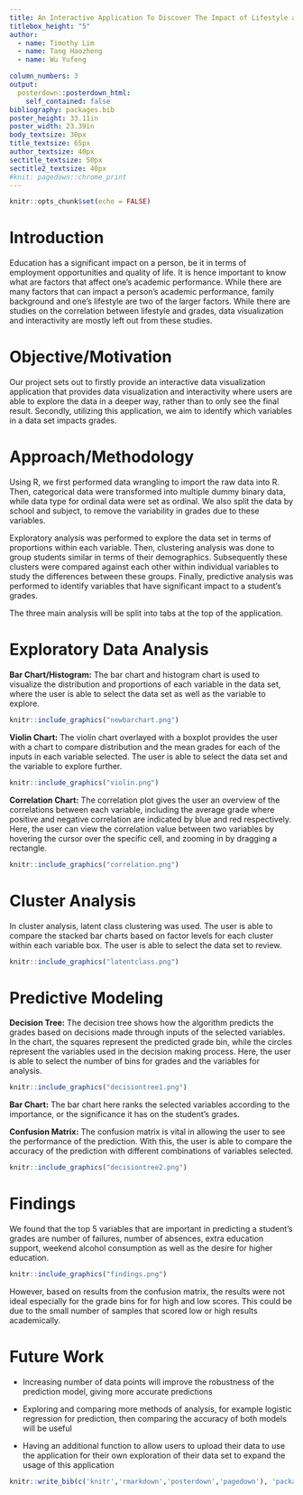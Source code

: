 ```yaml
---
title: An Interactive Application To Discover The Impact of Lifestyle and Family Background on Grades
titlebox_height: "5"
author:
  - name: Timothy Lim
  - name: Tang Haozheng
  - name: Wu Yufeng

column_numbers: 3
output: 
  posterdown::posterdown_html:
    self_contained: false
bibliography: packages.bib
poster_height: 33.11in
poster_width: 23.39in
body_textsize: 30px
title_textsize: 65px
author_textsize: 40px
sectitle_textsize: 50px
sectitle2_textsize: 40px
#knit: pagedown::chrome_print
---
```




```r
knitr::opts_chunk$set(echo = FALSE)
```

# Introduction
Education has a significant impact on a person, be it in terms of employment opportunities and quality of life. It is hence important to know what are factors that affect one’s academic performance. While there are many factors that can impact a person’s academic performance, family background and one’s lifestyle are two of the larger factors. While there are studies on the correlation between lifestyle and grades, data visualization and interactivity are mostly left out from these studies. 

# Objective/Motivation

Our project sets out to firstly provide an interactive data visualization application that provides data visualization and interactivity where users are able to explore the data in a deeper way, rather than to only see the final result. Secondly, utilizing this application, we aim to identify which variables in a data set impacts grades. 

# Approach/Methodology

Using R, we first performed data wrangling to import the raw data into R. Then, categorical data were transformed into multiple dummy binary data, while data type for ordinal data were set as ordinal. We also split the data by school and subject, to remove the variability in grades due to these variables.

Exploratory analysis was performed to explore the data set in terms of proportions within each variable. Then, clustering analysis was done to group students similar in terms of their demographics. Subsequently these clusters were compared against each other within individual variables to study the differences between these groups. Finally, predictive analysis was performed to identify variables that have significant impact to a student's grades.

The three main analysis will be split into tabs at the top of the application. 

# Exploratory Data Analysis
**Bar Chart/Histogram:** The bar chart and histogram chart is used to visualize the distribution and proportions of each variable in the data set, where the user is able to select the data set as well as the variable to explore.
```r
knitr::include_graphics("newbarchart.png")
```

**Violin Chart:** The violin chart overlayed with a boxplot provides the user with a chart to compare distribution and the mean grades for each of the inputs in each variable selected. The user is able to select the data set and the variable to explore further. 
```r
knitr::include_graphics("violin.png")
```

**Correlation Chart:** The correlation plot gives the user an overview of the correlations between each variable, including the average grade where positive and negative correlation are indicated by blue and red respectively. Here, the user can view the correlation value between two variables by hovering the cursor over the specific cell, and zooming in by dragging a rectangle. 
```r
knitr::include_graphics("correlation.png")
```

# Cluster Analysis

In cluster analysis, latent class clustering was used. The user is able to compare the stacked bar charts based on factor levels for each cluster within each variable box. The user is able to select the data set to review. 
```r
knitr::include_graphics("latentclass.png")
```

# Predictive Modeling
**Decision Tree:** The decision tree shows how the algorithm predicts the grades based on decisions made through inputs of the selected variables. In the chart, the squares represent the predicted grade bin, while the circles represent the variables used in the decision making process. Here, the user is able to select the number of bins for grades and the variables for analysis.
```r
knitr::include_graphics("decisiontree1.png")
```

**Bar Chart:** The bar chart here ranks the selected variables according to the importance, or the significance it has on the student's grades. 

**Confusion Matrix:** The confusion matrix is vital in allowing the user to see the performance of the prediction. With this, the user is able to compare the accuracy of the prediction with different combinations of variables selected. 
```r
knitr::include_graphics("decisiontree2.png")
```

# Findings
We found that the top 5 variables that are important in predicting a student's grades are number of failures, number of absences, extra education support, weekend alcohol consumption as well as the desire for higher education.

```r
knitr::include_graphics("findings.png")
```

However, based on results from the confusion matrix, the results were not ideal especially for the grade bins for for high and low scores. This could be due to the small number of samples that scored low or high results academically. 

# Future Work

- Increasing number of data points will improve the robustness of the prediction model, giving more accurate predictions

- Exploring and comparing more methods of analysis, for example logistic regression for prediction, then comparing the accuracy of both models will be useful

- Having an additional function to allow users to upload their data to use the application for their own exploration of their data set to expand the usage of this application



```r
knitr::write_bib(c('knitr','rmarkdown','posterdown','pagedown'), 'packages.bib')
```

